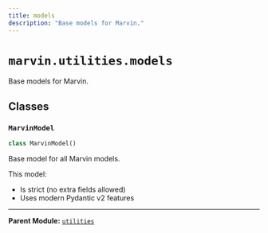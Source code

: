 ```yaml
---
title: models
description: "Base models for Marvin."
---
```


# `marvin.utilities.models`
Base models for Marvin.

## Classes

### `MarvinModel`
```python
class MarvinModel()
```
Base model for all Marvin models.

This model:
- Is strict (no extra fields allowed)
- Uses modern Pydantic v2 features

---

**Parent Module:** [`utilities`](marvin-utilities)
